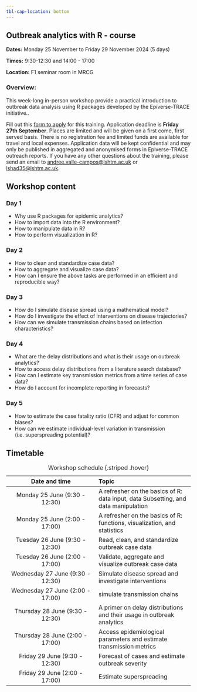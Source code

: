 ```yaml
---
tbl-cap-location: bottom
---
```



## Outbreak analytics with R - course {#pre-summit-training}

**Dates:** Monday 25 November to Friday 29 November 2024 (5 days)

**Times:** 9:30-12:30 and 14:00 - 17:00

**Location:** F1 seminar room in MRCG

### Overview:

This week-long in-person workshop provide a practical introduction to outbreak data analysis using R packages developed by the Epiverse-TRACE initiative..

Fill out this [form to apply](https://forms.office.com/Pages/DesignPageV2.aspx?subpage=design&token=09a01e121b9447dbbec65057eece25af&id=oaKtcild7U6xlPh0V3cUnuJi79dolFdJoZ1qVAcSQu9UMVNUTzdEWk9CNTJMNFZNQlM2UlQ4UDNHVi4u) for this training. Application deadline is **Friday 27th September**. Places are limited and will be given on a first come, first served basis. There is no registration fee and limited funds are available for travel and local expenses. Application data will be kept confidential and may only be published in aggregated and anonymised forms in Epiverse-TRACE outreach reports. If you have any other questions about the training, please send an email to [andree.valle-campos\@lshtm.ac.uk]() or [lshad35\@lshtm.ac.uk]().

## Workshop content

### Day 1

-   Why use R packages for epidemic analytics?
-   How to import data into the R environment?
-   How to manipulate data in R?
-   How to perform visualization in R?

### Day 2

-   How to clean and standardize case data?
-   How to aggregate and visualize case data?
-   How can I ensure the above tasks are performed in an efficient and reproducible way?

### Day 3

-   How do I simulate disease spread using a mathematical model?
-   How do I investigate the effect of interventions on disease trajectories?
-   How can we simulate transmission chains based on infection characteristics?

### Day 4

-   What are the delay distributions and what is their usage on outbreak analytics?
-   How to access delay distributions from a literature search database?
-   How can I estimate key transmission metrics from a time series of case data?
-   How do I account for incomplete reporting in forecasts?

### Day 5

-   How to estimate the case fatality ratio (CFR) and adjust for common biases?
-   How can we estimate individual-level variation in transmission (i.e. superspreading potential)?

## Timetable

|          Date and time           | Topic                                                                              |
|:---------------------------------:|:------------------------------------|
|  Monday 25 June (9:30 - 12:30)   | A refresher on the basics of R: data input, data Subsetting, and data manipulation |
|  Monday 25 June (2:00 - 17:00)   | A refresher on the basics of R: functions, visualization, and statistics           |
|  Tuesday 26 June (9:30 - 12:30)  | Read, clean, and standardize outbreak case data                                    |
|  Tuesday 26 June (2:00 - 17:00)  | Validate, aggregate and visualize outbreak case data                               |
| Wednesday 27 June (9:30 - 12:30) | Simulate disease spread and investigate interventions                              |
| Wednesday 27 June (2:00 - 17:00) | simulate transmission chains                                                       |
| Thursday 28 June (9:30 - 12:30)  | A primer on delay distributions and their usage in outbreak analytics              |
| Thursday 28 June (2:00 - 17:00)  | Access epidemiological parameters and estimate transmission metrics                |
|  Friday 29 June (9:30 - 12:30)   | Forecast of cases and estimate outbreak severity                                   |
|  Friday 29 June (2:00 - 17:00)   | Estimate superspreading                                                            |

: Workshop schedule {.striped .hover}
